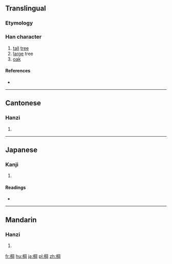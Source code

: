 ==Translingual==

===Etymology===
{{Han compound|木|岡|c1=s|c2=p|t1=tree|ls=psc}}

===Han character===
{{Han char|rn=75|rad=木|as=08|sn=12|four=47920|canj=DBTU|ids=⿰木岡}}

# [[tall]] [[tree]]
# [[large]] tree
# [[oak]]

====References====
* {{Han ref|kx=0533.160|dkj=14955|dj=0921.140|hdz=21232.100|uh=68E1|ud=26849|bh=D9BB|bd=55739}}

----

==Cantonese==

===Hanzi===
{{yue-hanzi|jyut=|y=gong1}}

# {{defn|lang=yue|sort=木08}}

----

==Japanese==

===Kanji===
{{ja-kanji|grade=|rs=木08}}

# {{defn|lang=ja|sort=木08}}

====Readings====
* {{ja-readings|on=[[こう]] (kō)|kun=}}

----

==Mandarin==

===Hanzi===
{{cmn-hanzi|pin=[[gāng]] ([[gang1]])|wg=kang<sup>1</sup>}}

# {{defn|lang=cmn|sort=木08}}

[[fr:棡]]
[[hu:棡]]
[[ja:棡]]
[[pl:棡]]
[[zh:棡]]